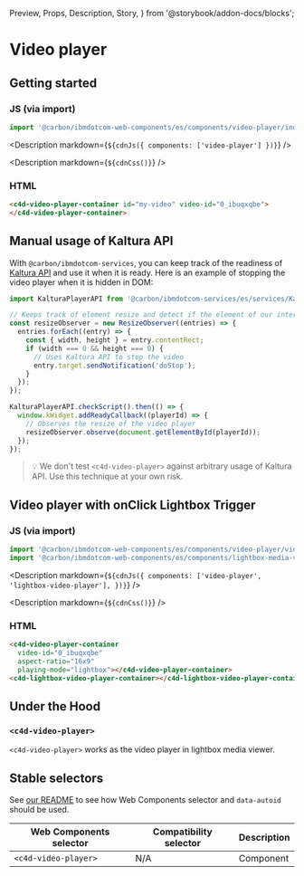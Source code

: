   Preview,
  Props,
  Description,
  Story,
} from '@storybook/addon-docs/blocks';

# Video player

## Getting started

### JS (via import)

```javascript
import '@carbon/ibmdotcom-web-components/es/components/video-player/index.js';
```

<Description markdown={`${cdnJs({ components: ['video-player'] })}`} />

<Description markdown={`${cdnCss()}`} />

### HTML

```html
<c4d-video-player-container id="my-video" video-id="0_ibuqxqbe">
</c4d-video-player-container>
```

## Manual usage of Kaltura API

With `@carbon/ibmdotcom-services`, you can keep track of the readiness of
[Kaltura API](http://player.kaltura.com/docs/api) and use it when it is ready.
Here is an example of stopping the video player when it is hidden in DOM:

```javascript
import KalturaPlayerAPI from '@carbon/ibmdotcom-services/es/services/KalturaPlayer/KalturaPlayer.js';

// Keeps track of element resize and detect if the element of our interest is hidden
const resizeObserver = new ResizeObserver((entries) => {
  entries.forEach((entry) => {
    const { width, height } = entry.contentRect;
    if (width === 0 && height === 0) {
      // Uses Kaltura API to stop the video
      entry.target.sendNotification('doStop');
    }
  });
});

KalturaPlayerAPI.checkScript().then(() => {
  window.kWidget.addReadyCallback((playerId) => {
    // Observes the resize of the video player
    resizeObserver.observe(document.getElementById(playerId));
  });
});
```

> 💡 We don't test `<c4d-video-player>` against arbitrary usage of Kaltura API.
> Use this technique at your own risk.

## Video player with onClick Lightbox Trigger

### JS (via import)

```javascript
import '@carbon/ibmdotcom-web-components/es/components/video-player/video-player-container.js';
import '@carbon/ibmdotcom-web-components/es/components/lightbox-media-viewer/lightbox-video-player-container.js';
```

<Description
  markdown={`${cdnJs({
    components: ['video-player', 'lightbox-video-player'],
  })}`}
/>

<Description markdown={`${cdnCss()}`} />

### HTML

```html
<c4d-video-player-container
  video-id="0_ibuqxqbe"
  aspect-ratio="16x9"
  playing-mode="lightbox"></c4d-video-player-container>
<c4d-lightbox-video-player-container></c4d-lightbox-video-player-container>
```

## Under the Hood

### `<c4d-video-player>`

`<c4d-video-player>` works as the video player in lightbox media viewer.

<Props of="c4d-video-player" />

## Stable selectors

See
[our README](https://github.com/carbon-design-system/carbon-for-ibm-dotcom/tree/main/packages/web-components#stable-selectors-for-analytics-and-integratione2e-testing-in-web-components)
to see how Web Components selector and `data-autoid` should be used.

| Web Components selector | Compatibility selector | Description |
| ----------------------- | ---------------------- | ----------- |
| `<c4d-video-player>`    | N/A                    | Component   |

<Description markdown={contributing} />
